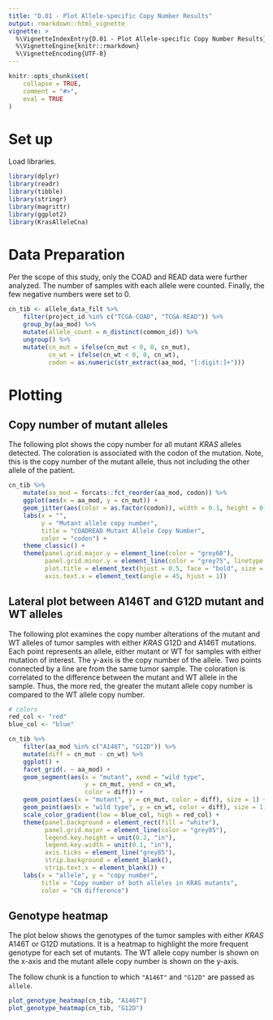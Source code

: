 ```yaml
---
title: "D.01 - Plot Allele-specific Copy Number Results"
output: rmarkdown::html_vignette
vignette: >
  %\VignetteIndexEntry{D.01 - Plot Allele-specific Copy Number Results}
  %\VignetteEngine{knitr::rmarkdown}
  %\VignetteEncoding{UTF-8}
---
```


```r
knitr::opts_chunk$set(
    collapse = TRUE,
    comment = "#>",
    eval = TRUE
)
```

# Set up

Load libraries.

```r
library(dplyr)
library(readr)
library(tibble)
library(stringr)
library(magrittr)
library(ggplot2)
library(KrasAlleleCna)
```

# Data Preparation

Per the scope of this study, only the COAD and READ data were further analyzed. The number of samples with each allele were counted. Finally, the few negative numbers were set to 0.

```r
cn_tib <- allele_data_filt %>%
    filter(project_id %in% c("TCGA-COAD", "TCGA-READ")) %>%
    group_by(aa_mod) %>%
    mutate(allele_count = n_distinct(common_id)) %>%
    ungroup() %>%
    mutate(cn_mut = ifelse(cn_mut < 0, 0, cn_mut),
           cn_wt = ifelse(cn_wt < 0, 0, cn_wt),
           codon = as.numeric(str_extract(aa_mod, "[:digit:]+")))
```


# Plotting

## Copy number of mutant alleles

The following plot shows the copy number for all mutant *KRAS* alleles detected. The coloration is associated with the codon of the mutation. Note, this is the copy number of the mutant allele, thus not including the other allele of the patient.

```r
cn_tib %>%
    mutate(aa_mod = forcats::fct_reorder(aa_mod, codon)) %>%
    ggplot(aes(x = aa_mod, y = cn_mut)) +
    geom_jitter(aes(color = as.factor(codon)), width = 0.1, height = 0) +
    labs(x = "",
         y = "Mutant allele copy number",
         title = "COADREAD Mutant Allele Copy Number",
         color = "codon") +
    theme_classic() +
    theme(panel.grid.major.y = element_line(color = "grey60"),
          panel.grid.minor.y = element_line(color = "grey75", linetype = 2),
          plot.title = element_text(hjust = 0.5, face = "bold", size = 14),
          axis.text.x = element_text(angle = 45, hjust = 1))
```


## Lateral plot between A146T and G12D mutant and WT alleles

The following plot examines the copy number alterations of the mutant and WT alleles of tumor samples with either *KRAS* G12D and A146T mutations. Each point represents an allele, either mutant or WT for samples with either mutation of interest. The y-axis is the copy number of the allele. Two points connected by a line are from the same tumor sample. The coloration is correlated to the difference between the mutant and WT allele in the sample. Thus, the more red, the greater the mutant allele copy number is compared to the WT allele copy number.

```r
# colors
red_col <- "red"
blue_col <- "blue"

cn_tib %>%
    filter(aa_mod %in% c("A146T", "G12D")) %>%
    mutate(diff = cn_mut - cn_wt) %>%
    ggplot() +
    facet_grid(. ~ aa_mod) +
    geom_segment(aes(x = "mutant", xend = "wild type",
                     y = cn_mut, yend = cn_wt,
                     color = diff)) +
    geom_point(aes(x = "mutant", y = cn_mut, color = diff), size = 1) +
    geom_point(aes(x = "wild type", y = cn_wt, color = diff), size = 1) +
    scale_color_gradient(low = blue_col, high = red_col) +
    theme(panel.background = element_rect(fill = "white"),
          panel.grid.major = element_line(color = "grey85"),
          legend.key.height = unit(0.2, "in"),
          legend.key.width = unit(0.1, "in"),
          axis.ticks = element_line("grey85"),
          strip.background = element_blank(),
          strip.text.x = element_blank()) +
    labs(x = "allele", y = "copy number",
         title = "Copy number of both alleles in KRAS mutants",
         color = "CN difference")
```


## Genotype heatmap

The plot below shows the genotypes of the tumor samples with either *KRAS* A146T or G12D mutations. It is a heatmap to highlight the more frequent genotype for each set of mutants. The WT allele copy number is shown on the x-axis and the mutant allele copy number is shown on the y-axis.

The follow chunk is a function to which `"A146T"` and `"G12D"` are passed as `allele`.


```r
plot_genotype_heatmap(cn_tib, "A146T")
plot_genotype_heatmap(cn_tib, "G12D")
```


